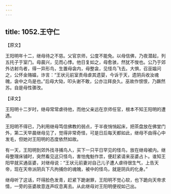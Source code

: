 ```yaml
---
---
---
```

title: 1052.王守仁
---



【原文】

王阳明年十二，继母待之不慈。父官京师，公度不能免。以母信佛，乃夜潜起，列五托子于室门。母晨兴，见而心悸。他日复如之，母愈骇，然犹不悛也。公乃于郊外访射鸟者，得一异形鸟，生置母衾内，母整衾，见怪鸟飞去。大惧，召巫媪问之，公怀金赂媪，诈言：“王状元前室责母虐其遗婴，今诉于天，遗阴兵收汝魂魄，衾中之鸟是也。”后母大恸，叩头谢不敢，公亦泣拜良久。巫故作恨恨，乃蹶然苏。自是母性骤改。

【译文】

王阳明十二岁时，继母常常虐待他，而他父亲远在京师任官，根本不知王阳明的遭遇。

王阳明不得已，乃利用继母笃信佛教的弱点，于半夜悄悄起床，把茶盘放在佛堂门外，第二天早晨继母见了，觉得非常奇怪，可是日后每天都如此，继母不由得心中发毛，但她对王阳明的态度依然如故。

有一天，王阳明到郊外找寻捕鸟人，买下一只平日罕见的怪鸟，放在继母被内。继母整理床铺时，突然看见这只怪鸟，害怕鬼魁作祟，便赶紧请来巫婆占卜。谁知王阳早就买通巫婆，对继母说：“王状元前妻对自己儿子遭人虐待很生气，上告天帝，现在天帝派阴兵下凡拘捕你的魂魄，被中的怪鸟，就是阴兵的化身。”

继母听了这话，吓得脸色发青，赶紧下跪谢罪，王阳明不觉心软，也下跪向天帝求情，一旁的巫婆故意连声叹息离去。从此继母对王阳明便视如己出。